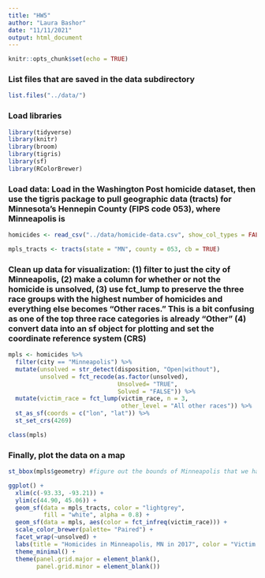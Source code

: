 ```yaml
---
title: "HW5"
author: "Laura Bashor"
date: "11/11/2021"
output: html_document
---
```


```r
knitr::opts_chunk$set(echo = TRUE)
```

### List files that are saved in the data subdirectory
```r
list.files("../data/")
```

### Load libraries
```r
library(tidyverse)
library(knitr)
library(broom)
library(tigris)
library(sf)
library(RColorBrewer)
```

### Load data: Load in the Washington Post homicide dataset, then use the tigris package to pull geographic data (tracts) for Minnesota's Hennepin County (FIPS code 053), where Minneapolis is
```r
homicides <- read_csv("../data/homicide-data.csv", show_col_types = FALSE)

mpls_tracts <- tracts(state = "MN", county = 053, cb = TRUE)
```

### Clean up data for visualization: (1) filter to just the city of Minneapolis, (2) make a column for whether or not the homicide is unsolved, (3) use fct_lump to preserve the three race groups with the highest number of homicides and everything else becomes "Other races." This is a bit confusing as one of the top three race categories is already "Other" (4) convert data into an sf object for plotting and set the coordinate reference system (CRS)
```r
mpls <- homicides %>%
  filter(city == "Minneapolis") %>%
  mutate(unsolved = str_detect(disposition, "Open|without"),
         unsolved = fct_recode(as.factor(unsolved), 
                               Unsolved= "TRUE", 
                               Solved = "FALSE")) %>%
  mutate(victim_race = fct_lump(victim_race, n = 3,
                                other_level = "All other races")) %>%
  st_as_sf(coords = c("lon", "lat")) %>%
  st_set_crs(4269)

class(mpls)
```

### Finally, plot the data on a map
```r
st_bbox(mpls$geometry) #figure out the bounds of Minneapolis that we have homicide data for rather than the bounds of all of Hennepin County

ggplot() + 
  xlim(c(-93.33, -93.21)) +
  ylim(c(44.90, 45.06)) +
  geom_sf(data = mpls_tracts, color = "lightgrey", 
          fill = "white", alpha = 0.8) +
  geom_sf(data = mpls, aes(color = fct_infreq(victim_race))) + 
  scale_color_brewer(palette= "Paired") +
  facet_wrap(~unsolved) +
  labs(title = "Homicides in Minneapolis, MN in 2017", color = "Victim race") +
  theme_minimal() + 
  theme(panel.grid.major = element_blank(), 
        panel.grid.minor = element_blank())
```


